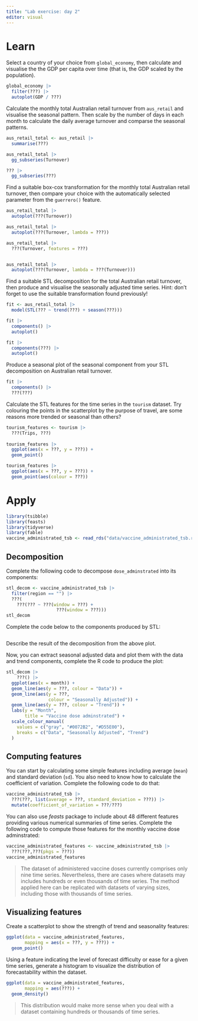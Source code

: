 ```yaml
---
title: "Lab exercise: day 2"
editor: visual
---
```


# Learn

Select a country of your choice from `global_economy`, then calculate and visualise the the GDP per capita over time (that is, the GDP scaled by the population).

```r
global_economy |> 
  filter(???) |> 
  autoplot(GDP / ???)
```

Calculate the monthly total Australian retail turnover from `aus_retail` and visualise the seasonal pattern. Then scale by the number of days in each month to calculate the daily average turnover and comparse the seasonal patterns.

```r
aus_retail_total <- aus_retail |> 
  summarise(???)

aus_retail_total |> 
  gg_subseries(Turnover)

??? |> 
  gg_subseries(???)
```

Find a suitable box-cox transformation for the monthly total Australian retail turnover, then compare your choice with the automatically selected parameter from the `guerrero()` feature.

```r
aus_retail_total |> 
  autoplot(???(Turnover))

aus_retail_total |> 
  autoplot(???(Turnover, lambda = ???))

aus_retail_total |> 
  ???(Turnover, features = ???)


aus_retail_total |> 
  autoplot(???(Turnover, lambda = ???(Turnover)))
```

Find a suitable STL decomposition for the total Australian retail turnover, then produce and visualise the seasonally adjusted time series. Hint: don't forget to use the suitable transformation found previously!

```r
fit <- aus_retail_total |> 
  model(STL(??? ~ trend(???) + season(???)))

fit |> 
  components() |> 
  autoplot()

fit |> 
  components(???) |> 
  autoplot()
```

Produce a seasonal plot of the seasonal component from your STL decomposition on Australian retail turnover.

```r
fit |> 
  components() |> 
  ???(???)
```

Calculate the STL features for the time series in the `tourism` dataset. Try colouring the points in the scatterplot by the purpose of travel, are some reasons more trended or seasonal than others?

```r
tourism_features <- tourism |> 
  ???(Trips, ???) 
  
tourism_features |> 
  ggplot(aes(x = ???, y = ???)) + 
  geom_point()

tourism_features |> 
  ggplot(aes(x = ???, y = ???)) + 
  geom_point(aes(colour = ???))
```

# Apply

```r
library(tsibble)
library(feasts)
library(tidyverse)
library(fable)
vaccine_administrated_tsb <- read_rds("data/vaccine_administrated_tsb.rds")
```

## Decomposition

Complete the following code to decompose `dose_adminstrated` into its components:

```r
stl_decom <- vaccine_administrated_tsb |>
  filter(region == "") |> 
  ???(
    ???(??? ~ ???(window = ???) +
                   ???(window = ???)))
stl_decom
```

Complete the code below to the components produced by STL:

```r

```

Describe the result of the decomposition from the above plot.

Now, you can extract seasonal adjusted data and plot them with the data and trend components, complete the R code to produce the plot:

```r
stl_decom |>
    ???() |>
  ggplot(aes(x = month)) +
  geom_line(aes(y = ???, colour = "Data")) +
  geom_line(aes(y = ???,
                colour = "Seasonally Adjusted")) +
  geom_line(aes(y = ???, colour = "Trend")) +
  labs(y = "Month",
       title = "Vaccine dose adminstrated") +
  scale_colour_manual(
    values = c("gray", "#0072B2", "#D55E00"),
    breaks = c("Data", "Seasonally Adjusted", "Trend")
  )
```

## Computing features

You can start by calculating some simple features including average (`mean`) and standard deviation (`sd`). You also need to know how to calculate the coefficient of variation. Complete the following code to do that:

```r
vaccine_administrated_tsb |>
  ???(???, list(average = ???, standard_deviation = ???)) |> 
  mutate(coefficient_of_variation = ???/???)
```

You can also use *feasts* package to include about 48 different features providing various numerical summaries of time series. Complete the following code to compute those features for the monthly vaccine dose adminstrated:

```r
vaccine_administrated_features <- vaccine_administrated_tsb |>
  ???(???,???(pkgs = ???))
vaccine_administrated_features
```

> The dataset of administered vaccine doses currently comprises only nine time series. Nevertheless, there are cases where datasets may includes hundreds or even thousands of time series. The method applied here can be replicated with datasets of varying sizes, including those with thousands of time series.

## Visualizing features

Create a scatterplot to show the strength of trend and seasonality features:

```r
ggplot(data = vaccine_administrated_features, 
       mapping = aes(x = ???, y = ???)) +
  geom_point()
```

Using a feature indicating the level of forecast difficulty or ease for a given time series, generate a histogram to visualize the distribution of forecastability within the dataset.

```r
ggplot(data = vaccine_administrated_features, 
       mapping = aes(???)) +
  geom_density()
```

> This distribution would make more sense when you deal with a dataset containing hundreds or thousands of time series.
